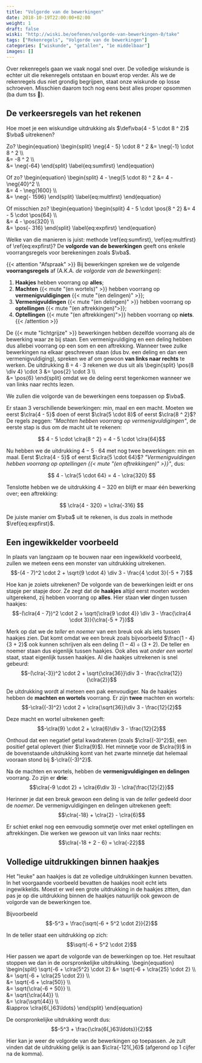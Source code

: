 ```yaml
---
title: "Volgorde van de bewerkingen"
date: 2018-10-19T22:00:00+02:00
weight: 1
draft: false
wiski: "http://wiski.be/oefenen/volgorde-van-bewerkingen-0/take"
tags: ["Rekenregels", "Volgorde van de bewerkingen"]
categories: ["wiskunde", "getallen", "1e middelbaar"]
images: []
---
```


Over rekenregels gaan we vaak nogal snel over. De volledige wiskunde is echter
uit die rekenregels ontstaan en bouwt erop verder. Als we de rekenregels dus
niet grondig begrijpen, staat onze wiskunde op losse schroeven. Misschien
daarom toch nog eens best alles proper opsommen (ba dum tss 🥁).

## De verkeersregels van het rekenen

Hoe moet je een wiskundige uitdrukking als
$\def\vba{4 - 5 \cdot 8 ^ 2}$
$\vba$
uitrekenen?

Zo?
\begin{equation}
\begin{split}
\neg{4 - 5} \cdot 8 ^ 2
&= \neg{-1} \cdot 8 ^ 2 \\\\\
 &= -8 ^ 2 \\\\\
 &= \neg{-64}
\end{split}
\label{eq:sumfirst}
\end{equation}

Of zo?
\begin{equation}
\begin{split}
4 - \neg{5 \cdot 8} ^ 2
&= 4 - \neg{40}^2 \\\\\
 &= 4 - \neg{1600} \\\\\
 &= \neg{- 1596}
\end{split}
\label{eq:multfirst}
\end{equation}

Of misschien zo?
\begin{equation}
\begin{split}
4 - 5 \cdot \pos{8 ^ 2}
&= 4 - 5 \cdot \pos{64} \\\\\
 &= 4 - \pos{320} \\\\\
 &= \pos{- 316}
\end{split}
\label{eq:expfirst}
\end{equation}

Welke van die manieren is juist: methode \ref{eq:sumfirst}, \ref{eq:multfirst} of
\ref{eq:expfirst}? De **volgorde van de bewerkingen** geeft ons enkele
voorrangsregels voor berekeningen zoals $\vba$.

{{< attention "Afspraak" >}}
Bij bewerkingen spreken we de volgende **voorrangsregels** af (A.K.A. _de
volgorde van de bewerkingen_):

1. **Haakjes** hebben voorrang op **alles**;
2. **Machten** {{< mute "(en wortels)" >}} hebben voorrang op
   **vermenigvuldigingen** {{< mute "(en delingen)" >}};
3. **Vermenigvuldingen** {{< mute "(en delingen)" >}} hebben voorrang op
   **optellingen** {{< mute "(en aftrekkingen)">}};
4. **Optellingen** {{< mute "(en aftrekkingen)">}} hebben voorrang op **niets**.
   {{< /attention >}}

De {{< mute "lichtgrijze" >}} bewerkingen hebben dezelfde voorrang als de
bewerking waar ze bij staan. Een vermenigvuldiging en een deling hebben dus
allebei voorrang op een som en een aftrekking. Wanneer twee zulke bewerkingen
na elkaar geschreven staan (dus bv. een deling en dan een vermenigvuldiging),
spreken we af om gewoon **van links naar rechts** te werken.
De uitdrukking $8 \div 4 \cdot 3$ rekenen we dus uit als
\begin{split}
\pos{8 \div 4} \cdot 3
&= \pos{2} \cdot 3 \\\\\
 &= \pos{6}
\end{split}
omdat we de deling eerst tegenkomen wanneer we van links naar rechts lezen.

We zullen die volgorde van de bewerkingen eens toepassen op $\vba$.

Er staan $3$ verschillende bewerkingen: min, maal en een macht. Moeten we eerst
$\clra{4 - 5}$ doen of eerst $\clra{5 \cdot 8}$ of eerst $\clra{8 ^ 2}$? De
regels zeggen: _"Machten hebben
voorrang op vermenigvuldigingen"_, de eerste stap is dus om de macht uit te rekenen:

$$ 4 - 5 \cdot \clra{8 ^ 2} = 4 - 5 \cdot \clra{64}$$

Nu hebben we de uitdrukking $4 - 5 \cdot 64$ met nog twee bewerkingen:
min en maal. Eerst $\clra{4 - 5}$ of eerst $\clra{5 \cdot 64}$?
_"Vermenigvuldingen hebben voorrang op optellingen {{< mute "(en aftrekkingen)" >}}"_, dus:

$$ 4 - \clra{5 \cdot 64} = 4 - \clra{320} $$

Tenslotte hebben we de uitdrukking $4 - 320$ en blijft er maar één
bewerking over; een aftrekking:

$$ \clra{4 - 320} = \clra{-316} $$

De juiste manier om $\vba$ uit te rekenen, is dus zoals in methode
$\ref{eq:expfirst}$.

## Een ingewikkelder voorbeeld

In plaats van langzaam op te bouwen naar een ingewikkeld voorbeeld, zullen we
meteen eens een monster van uitdrukking uitrekenen.
$$-(4 - 7)^2 \cdot 2 + \sqrt{9 \cdot 4} \div 3 - \frac{4 \cdot 3}{-5 + 7}$$

Hoe kan je zoiets uitrekenen? De volgorde van de bewerkingen leidt er ons
stapje per stapje door. Ze zegt dat de **haakjes** altijd eerst moeten worden
uitgerekend, zij hebben voorrang op **alles**. Hier staan **vier** dingen tussen haakjes:
$$-(\clra{4 - 7})^2 \cdot 2 + \sqrt{\clra{9 \cdot 4}} \div 3 - \frac{\clra{4 \cdot 3}}{\clra{-5 + 7}}$$

Merk op dat we de _teller_ en _noemer_ van een breuk ook als iets tussen haakjes zien. Dat
komt omdat we een breuk zoals bijvoorbeeld $\frac{1 - 4}{3 + 2}$ ook kunnen schrijven als
een deling $(1 - 4) \div (3 + 2)$. De teller en noemer staan dus eigenlijk tussen haakjes. Ook alles wat _onder een wortel_ staat, staat eigenlijk tussen haakjes.
Al die haakjes uitrekenen is snel gebeurd:
$$-(\clra{-3})^2 \cdot 2 + \sqrt{\clra{36}}\div 3 - \frac{\clra{12}}{\clra{2}}$$

De uitdrukking wordt al meteen een pak eenvoudiger. Na de haakjes hebben de
**machten en wortels** voorrang. Er zijn **twee** machten en wortels:
$$-\clra{(-3)^2} \cdot 2 + \clra{\sqrt{36}}\div 3 - \frac{12}{2}$$

Deze macht en wortel uitrekenen geeft:
$$-\clra{9} \cdot 2 + \clra{6}\div 3 - \frac{12}{2}$$

Onthoud dat een negatief getal kwadrateren (zoals $\clra{(-3)^2}$), een
positief getal oplevert (hier $\clra{9}$). Het minnetje voor de $\clra{9}$ in
de bovenstaande uitdrukking komt van het zwarte minnetje dat helemaal vooraan stond
bij $-\clra{(-3)^2}$.

Na de machten en wortels, hebben de **vermenigvuldigingen en delingen**
voorrang. Zo zijn er **drie**:
$$\clra{-9 \cdot 2} + \clra{6\div 3} - \clra{\frac{12}{2}}$$

Herinner je dat een breuk gewoon een deling is van de _teller_ gedeeld door de
_noemer_. De vermenigvuldigingen en delingen uitrekenen geeft:
$$\clra{-18} + \clra{2} - \clra{6}$$

Er schiet enkel nog een eenvoudig sommetje over met enkel optellingen en
aftrekkingen. Die werken we gewoon uit van links naar rechts:
$$\clra{-18 + 2 - 6} = \clra{-22}$$

## Volledige uitdrukkingen binnen haakjes

Het "leuke" aan haakjes is dat ze volledige uitdrukkingen kunnen bevatten. In
het voorgaande voorbeeld bevatten de haakjes nooit echt iets ingewikkelds.
Moest er wel een grote uitdrukking in de haakjes zitten, dan pas je op die
uitdrukking binnen de haakjes natuurlijk ook gewoon de volgorde van de
bewerkingen toe.

Bijvoorbeeld
$$-5^3 + \frac{\sqrt{-6 + 5^2 \cdot 2}}{2}$$

In de teller staat een uitdrukking op zich:
$$\sqrt{-6 + 5^2 \cdot 2}$$

Hier passen we apart de volgorde van de bewerkingen op toe. Het resultaat
stoppen we dan in de oorspronkelijke uitdrukking.
\begin{equation}
\begin{split}
\sqrt{-6 + \clra{5^2} \cdot 2}
&= \sqrt{-6 + \clra{25} \cdot 2} \\\\\
 &= \sqrt{-6 + \clra{25 \cdot 2}} \\\\\
 &= \sqrt{-6 + \clra{50}} \\\\\
 &= \sqrt{\clra{-6 + 50}} \\\\\
 &= \sqrt{\clra{44}} \\\\\
 &= \clra{\sqrt{44}} \\\\\
 &\approx \clra{6{,}63\ldots}
\end{split}
\end{equation}

De oorspronkelijke uitdrukking wordt dus:
$$-5^3 + \frac{\clra{6{,}63\ldots}}{2}$$

Hier kan je weer de volgorde van de bewerkingen op toepassen. Je zult vinden
dat de uitdrukking gelijk is aan $\clra{-121{,}6}$ (afgerond op 1 cijfer na de
komma).
